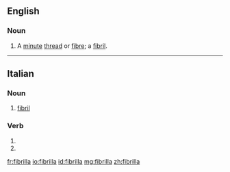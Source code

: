 ==English==

===Noun===
{{en-noun|fibrillae}}

# A [[minute]] [[thread]] or [[fibre]]; a [[fibril]].

{{Webster 1913}}

----

==Italian==

===Noun===
{{it-noun|f}}

# [[fibril]]

===Verb===
{{head|it|verb form}}

# {{conjugation of|fibrillare||3|s|pres|ind|lang=it}}
# {{conjugation of|fibrillare||2|s|imp|lang=it}}
[[fr:fibrilla]]
[[io:fibrilla]]
[[id:fibrilla]]
[[mg:fibrilla]]
[[zh:fibrilla]]